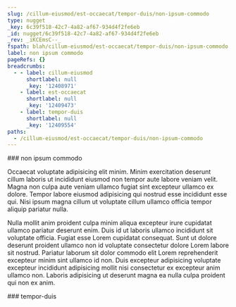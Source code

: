 ```yaml
---
slug: /cillum-eiusmod/est-occaecat/tempor-duis/non-ipsum-commodo
type: nugget
_key: 6c39f518-42c7-4a82-af67-934d4f2fe6eb
_id: nugget/6c39f518-42c7-4a82-af67-934d4f2fe6eb
_rev: _iKCEmsC--_
fspath: blah/cillum-eiusmod/est-occaecat/tempor-duis/non-ipsum-commodo.md
label: non ipsum commodo
pageRefs: {}
breadcrumbs:
  - - label: cillum-eiusmod
      shortlabel: null
      _key: '12408971'
    - label: est-occaecat
      shortlabel: null
      _key: '12409473'
    - label: tempor-duis
      shortlabel: null
      _key: '12409554'
paths:
  - /cillum-eiusmod/est-occaecat/tempor-duis/non-ipsum-commodo
---
```


<NuggetArea>
<Nugget slug="/cillum-eiusmod/est-occaecat/tempor-duis/non-ipsum-commodo" type="nugget" _key="6c39f518-42c7-4a82-af67-934d4f2fe6eb" _id="nugget/6c39f518-42c7-4a82-af67-934d4f2fe6eb" _rev="_iKCEmsC--_" fspath="blah/cillum-eiusmod/est-occaecat/tempor-duis/non-ipsum-commodo.md" label="non ipsum commodo" paths="/cillum-eiusmod/est-occaecat/tempor-duis/non-ipsum-commodo">
<NuggetBody>
### non ipsum commodo

Occaecat voluptate adipisicing elit minim. Minim exercitation deserunt cillum laboris ut incididunt eiusmod non tempor aute labore veniam velit. Magna non culpa aute veniam ullamco fugiat sint excepteur ullamco ex dolore. Tempor labore eiusmod adipisicing qui nostrud esse incididunt esse qui. Nisi ipsum magna cillum ut voluptate cillum ullamco officia tempor aliquip pariatur nulla.

Nulla mollit anim proident culpa minim aliqua excepteur irure cupidatat ullamco pariatur deserunt enim. Duis id ut laboris ullamco incididunt sit voluptate officia. Fugiat esse Lorem cupidatat consequat. Sunt ut dolore deserunt proident ullamco non id voluptate consectetur dolore Lorem labore sit nostrud. Pariatur laborum sit dolor commodo elit Lorem reprehenderit excepteur minim sint ullamco id non. Duis excepteur adipisicing voluptate excepteur incididunt adipisicing mollit nisi consectetur ex excepteur anim ullamco non. Laboris adipisicing ut deserunt magna ea nulla culpa proident qui non ex anim.

</NuggetBody>
<Breadcrumbs>
<Crumbs>
<Crumb _key="12408971" label="cillum-eiusmod" /><Crumb _key="12409473" label="est-occaecat" /><Crumb _key="12409554" label="tempor-duis" />
</Crumbs>
</Breadcrumbs>
</Nugget>

<NuggetsInbound>
</NuggetsInbound>
<NuggetsOutbound>
</NuggetsOutbound>
</NuggetArea>
<PassagesInbound>
<Passage direction="inbound" type="passage" _key="12409554" _id="passage/12409554" _rev="_iKCEmsC---" label="tempor-duis" passage="tempor-duis" fspath="blah/cillum-eiusmod/est-occaecat/tempor-duis" paths="/cillum-eiusmod/est-occaecat/tempor-duis" slug="/cillum-eiusmod/est-occaecat/tempor-duis">
<NuggetBody>
### tempor-duis

</NuggetBody>
<Breadcrumbs>
<Crumbs>
<Crumb _key="12408971" label="cillum-eiusmod" /><Crumb _key="12409473" label="est-occaecat" />
</Crumbs>
</Breadcrumbs>
</Passage>

</PassagesInbound>
<PassagesOutbound>
</PassagesOutbound>